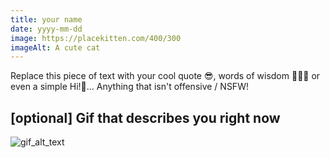 ```yaml
---
title: your name
date: yyyy-mm-dd
image: https://placekitten.com/400/300
imageAlt: A cute cat
---
```


Replace this piece of text with your cool quote 😎, words of wisdom 
🧙🏽‍♂️ or even a simple Hi!👋... Anything that isn't offensive / NSFW!

## [optional] Gif that describes you right now
![gif_alt_text](gif_link)
